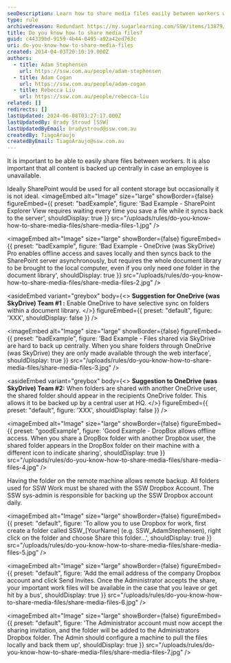 ```yaml
---
seoDescription: Learn how to share media files easily between workers while ensuring central backup and offline access.
type: rule
archivedreason: Redundant https://my.sugarlearning.com/SSW/items/13879/design-shared-folders
title: Do you know how to share media files?
guid: c44339bd-9159-4b44-8495-a92a42ed763c
uri: do-you-know-how-to-share-media-files
created: 2014-04-03T20:10:19.000Z
authors:
  - title: Adam Stephensen
    url: https://ssw.com.au/people/adam-stephensen
  - title: Adam Cogan
    url: https://ssw.com.au/people/adam-cogan
  - title: Rebecca Liu
    url: https://ssw.com.au/people/rebecca-liu
related: []
redirects: []
lastUpdated: 2024-06-08T03:27:17.000Z
lastUpdatedBy: Brady Stroud [SSW]
lastUpdatedByEmail: bradystroud@ssw.com.au
createdBy: TiagoAraujo
createdByEmail: TiagoAraujo@ssw.com.au
---
```


It is important to be able to easily share files between workers. It is also important that all content is backed up centrally in case an employee is unavailable.

Ideally SharePoint would be used for all content storage but occasionally it is not ideal.
<imageEmbed
  alt="Image"
  size="large"
  showBorder={false}
  figureEmbed={{
    preset: "badExample",
    figure: 'Bad Example - SharePoint Explorer View requires waiting every time you save a file while it syncs back to the server',
    shouldDisplay: true
  }}
  src="/uploads/rules/do-you-know-how-to-share-media-files/share-media-files-1.jpg"
/>

<imageEmbed
  alt="Image"
  size="large"
  showBorder={false}
  figureEmbed={{
    preset: "badExample",
    figure: 'Bad Example - OneDrive (was SkyDrive) Pro enables offline access and saves locally and then syncs back to the SharePoint server asynchronously, but requires the whole document library to be brought to the local computer, even if you only need one folder in the document library',
    shouldDisplay: true
  }}
  src="/uploads/rules/do-you-know-how-to-share-media-files/share-media-files-2.jpg"
/>

<asideEmbed
  variant="greybox"
  body={<>
    **Suggestion for OneDrive (was SkyDrive) Team #1 :** Enable OneDrive to have selective sync on folders within a document library.
  </>}
  figureEmbed={{
    preset: "default",
    figure: 'XXX',
    shouldDisplay: false
  }}
/>

<imageEmbed
  alt="Image"
  size="large"
  showBorder={false}
  figureEmbed={{
    preset: "badExample",
    figure: 'Bad Example - Files shared via SkyDrive are hard to back up centrally. When you share folders through OneDrive (was SkyDrive) they are only made available through the web interface',
    shouldDisplay: true
  }}
  src="/uploads/rules/do-you-know-how-to-share-media-files/share-media-files-3.jpg"
/>

<asideEmbed
  variant="greybox"
  body={<>
    **Suggestion to OneDrive (was SkyDrive) Team #2:** When folders are shared with another OneDrive user, the shared folder should appear in the recipients OneDrive folder. This allows it to be backed up by a central user at HQ.
  </>}
  figureEmbed={{
    preset: "default",
    figure: 'XXX',
    shouldDisplay: false
  }}
/>

<imageEmbed
  alt="Image"
  size="large"
  showBorder={false}
  figureEmbed={{
    preset: "goodExample",
    figure: 'Good Example -  DropBox allows offline access. When you share a DropBox folder with another Dropbox user, the shared folder appears in the DropBox folder on their machine with a different icon to indicate sharing',
    shouldDisplay: true
  }}
  src="/uploads/rules/do-you-know-how-to-share-media-files/share-media-files-4.jpg"
/>

Having the folder on the remote machine allows remote backup. All folders used for SSW Work must be shared with the SSW Dropbox Account.
The SSW sys-admin is responsible for backing up the SSW Dropbox account daily.


<imageEmbed
  alt="Image"
  size="large"
  showBorder={false}
  figureEmbed={{
    preset: "default",
    figure: 'To allow you to use Dropbox for work, first create a folder called SSW_[YourName] (e.g. SSW_AdamStephensen), right click on the folder and choose Share this folder...',
    shouldDisplay: true
  }}
  src="/uploads/rules/do-you-know-how-to-share-media-files/share-media-files-5.jpg"
/>


<imageEmbed
  alt="Image"
  size="large"
  showBorder={false}
  figureEmbed={{
    preset: "default",
    figure: 'Add the email address of the company Dropbox account and click Send Invites. Once the Administrator accepts the share, your important work files will be available in the case that you leave or get hit by a bus',
    shouldDisplay: true
  }}
  src="/uploads/rules/do-you-know-how-to-share-media-files/share-media-files-6.jpg"
/>


<imageEmbed
  alt="Image"
  size="large"
  showBorder={false}
  figureEmbed={{
    preset: "default",
    figure: 'The Administrator account must now accept the sharing invitation, and the folder will be added to the Administrators Dropbox folder. The Admin should configure a machine to pull the files locally and back them up',
    shouldDisplay: true
  }}
  src="/uploads/rules/do-you-know-how-to-share-media-files/share-media-files-7.jpg"
/>
